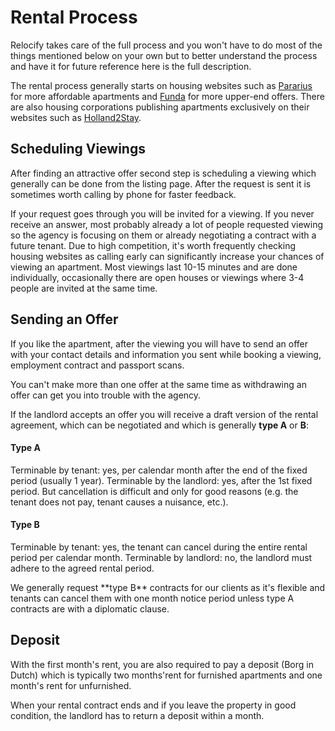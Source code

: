 
# Rental Process
Relocify takes care of the full process and you won't have to do most of the things mentioned below on your own but to better understand the process and have it for future reference here is the full description.

The rental process generally starts on housing websites such as [Pararius](https://www.pararius.com) for more affordable apartments and [Funda](https://funda.nl) for more upper-end offers. There are also housing corporations publishing apartments exclusively on their websites such as [Holland2Stay](https://www.holland2stay.com).

## Scheduling Viewings

After finding an attractive offer second step is scheduling a viewing which generally can be done from the listing page. After the request is sent it is sometimes worth calling by phone for faster feedback.

If your request goes through you will be invited for a viewing. If you never receive an answer, most probably already a lot of people requested viewing so the agency is focusing on them or already negotiating a contract with a future tenant.
<Callout type="default" emoji="💡️">
    Due to high competition, it's worth frequently checking housing websites as calling early can significantly increase your chances of viewing an apartment.
</Callout>
Most viewings last 10-15 minutes and are done individually, occasionally there are open houses or viewings where 3-4 people are invited at the same time.

## Sending an Offer
If you like the apartment, after the viewing you will have to send an offer with your contact details and information you sent while booking a viewing, employment contract and passport scans.

<Callout type="warning" emoji="⚠️">
    You can't make more than one offer at the same time as withdrawing an offer can get you into trouble with the agency.
</Callout>

If the landlord accepts an offer you will receive a draft version of the rental agreement, which can be negotiated and which is generally **type A** or **B**:

#### Type A
Terminable by tenant: yes, per calendar month after the end of the fixed period (usually 1 year). Terminable by the landlord: yes, after the 1st fixed period. But cancellation is difficult and only for good reasons (e.g. the tenant does not pay, tenant causes a nuisance, etc.).

#### Type B
Terminable by tenant: yes, the tenant can cancel during the entire rental period per calendar month. Terminable by landlord: no, the landlord must adhere to the agreed rental period.

<Callout type="default" emoji="💡️">
    We generally request **type B** contracts for our clients as it's flexible and tenants can cancel them with one month notice period unless type A contracts are with a diplomatic clause. 


</Callout>

## Deposit

With the first month's rent, you are also required to pay a deposit (Borg in Dutch) which is typically two months'rent for furnished apartments and one month's rent for unfurnished. 

When your rental contract ends and if you leave the property in good condition, the landlord has to return a deposit within a month.

